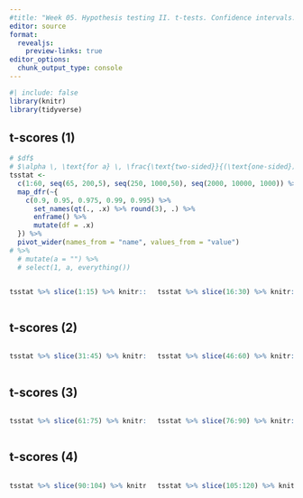 ```yaml
---
#title: "Week 05. Hypothesis testing II. t-tests. Confidence intervals."
editor: source
format: 
  revealjs:
    preview-links: true
editor_options: 
  chunk_output_type: console
---
```


```r
#| include: false
library(knitr)
library(tidyverse)
```

## t-scores (1) {.smaller}

```r
# $df$
# $\alpha \, \text{for a} \, \frac{\text{two-sided}}{(\text{one-sided})}$
tsstat <- 
  c(1:60, seq(65, 200,5), seq(250, 1000,50), seq(2000, 10000, 1000)) %>% 
  map_dfr(~{
    c(0.9, 0.95, 0.975, 0.99, 0.995) %>% 
      set_names(qt(., .x) %>% round(3), .) %>% 
      enframe() %>% 
      mutate(df = .x)
  }) %>% 
  pivot_wider(names_from = "name", values_from = "value")  
# %>% 
  # mutate(a = "") %>% 
  # select(1, a, everything()) 
```

:::: {.columns}

::: {.column width="50%"}
```r
tsstat %>% slice(1:15) %>% knitr::kable()
```

:::

::: {.column width="50%"}
```r
tsstat %>% slice(16:30) %>% knitr::kable()
```

:::

::::


## t-scores (2)  {.smaller}


:::: {.columns}

::: {.column width="50%"}
```r
tsstat %>% slice(31:45) %>% knitr::kable()
```

:::

::: {.column width="50%"}
```r
tsstat %>% slice(46:60) %>% knitr::kable()
```

:::

::::



## t-scores (3)  {.smaller}

:::: {.columns}

::: {.column width="50%"}
```r
tsstat %>% slice(61:75) %>% knitr::kable()
```

:::

::: {.column width="50%"}
```r
tsstat %>% slice(76:90) %>% knitr::kable()
```

:::

::::

## t-scores (4) {.smaller}


:::: {.columns}

::: {.column width="50%"}
```r
tsstat %>% slice(90:104) %>% knitr::kable()
```

:::

::: {.column width="50%"}
```r
tsstat %>% slice(105:120) %>% knitr::kable()
```

:::

:::